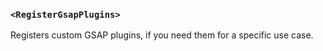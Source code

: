 ### `<RegisterGsapPlugins>`

Registers custom GSAP plugins, if you need them for a specific use case.
